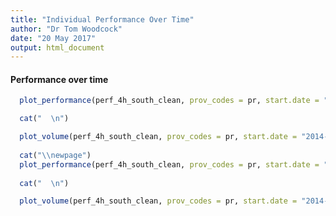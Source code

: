 ```yaml
---
title: "Individual Performance Over Time"
author: "Dr Tom Woodcock"
date: "20 May 2017"
output: html_document
---
```

\newpage
#### Performance over time

```r
  
  plot_performance(perf_4h_south_clean, prov_codes = pr, start.date = "2014-02-01",end.date = "2017-02-01", brk.date = "2016-02-01", all_provs = all_provs)

  cat("  \n")

  plot_volume(perf_4h_south_clean, prov_codes = pr, start.date = "2014-02-01",end.date = "2017-02-01", all_provs = all_provs)
  
  cat("\\newpage")
  plot_performance(perf_4h_south_clean, prov_codes = pr, start.date = "2014-02-01",end.date = "2017-02-01", brk.date = "2016-02-01", adm_only = TRUE, max_lower_y_scale = 40, all_provs = all_provs)
  
  cat("  \n")

  plot_volume(perf_4h_south_clean, prov_codes = pr, start.date = "2014-02-01",end.date = "2017-02-01", adm_only = TRUE, min_upper_y_scale = 750, all_provs = all_provs)
  
```